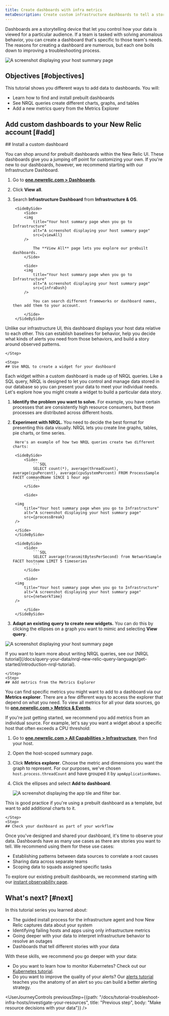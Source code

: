 ```yaml
---
title: Create dashboards with infra metrics 
metaDescription: Create custom infrastructure dashboards to tell a story about your system. 
---
```









Dashboards are a storytelling device that let you control how your data is viewed for a particular audience. If a team is tasked with solving anomalous behavior, you can create a dashboard that's specific to those team's needs. The reasons for creating a dashboard are numerous, but each one boils down to improving a troubleshooting process. 

<img
    title="Your host summary page when you go to Infrastructure"
    alt="A screenshot displaying your host summary page"
    src={customDash}
/> 

## Objectives [#objectives]

This tutorial shows you different ways to add data to dashboards. You will:

* Learn how to find and install prebuilt dashboards
* See NRQL queries create different charts, graphs, and tables
* Add a new metrics query from the Metrics Explorer

## Add custom dashboards to your New Relic account [#add]

<Steps>
    <Step>
    ## Install a custom dashboard 

You can shop around for prebuilt dashboards within the New Relic UI. These dashboards give you a jumping off point for customizing your own. If you're new to our dashboards, however, we recommend starting with our Infrastructure Dashboard.

1. Go to **[one.newrelic.com > Dashboards](https://one.newrelic.com/dashboards)**. 
2. Click **View all**.
3. Search **Infrastructure Dashboard** from **Infrastructure & OS**.

        <SideBySide>
            <Side>
            <img
                title="Your host summary page when you go to Infrastructure"
                alt="A screenshot displaying your host summary page"
                src={viewAll}
            /> 

                The **View All** page lets you explore our prebuilt dashboards. 
            </Side>

            <Side>
            <img
                title="Your host summary page when you go to Infrastructure"
                alt="A screenshot displaying your host summary page"
                src={infraDash}
            /> 

                You can search different frameworks or dashboard names, then add them to your account. 

            </Side>
        </SideBySide>

Unlike our infrastructure UI, this dashboard displays your host data relative to each other. This can establish baselines for behavior, help you decide what kinds of alerts you need from those behaviors, and build a story around observed patterns.

    </Step>

    <Step>
    ## Use NRQL to create a widget for your dashboard 

Each widget within a custom dashboard is made up of NRQL queries. Like a SQL query, NRQL is designed to let you control and manage data stored in our database so you can present your data to meet your individual needs. Let's explore how you might create a widget to build a particular data story.

1. **Identify the problem you want to solve.** For example, you have certain processes that are consistently high resource consumers, but these processes are distributed across different hosts. 
2. **Experiment with NRQL.** You need to decide the best format for presenting this data visually. NRQL lets you create line graphs, tables, pie charts, or time series. 

        Here's an example of how two NRQL queries create two different charts:

        <SideBySide>
            <Side>
                ```SQL
                SELECT count(*), average(threadCount), average(cpuPercent), average(cpuSystemPercent) FROM ProcessSample FACET commandName SINCE 1 hour ago
                ```
            </Side>

            <Side>

        <img
            title="Your host summary page when you go to Infrastructure"
            alt="A screenshot displaying your host summary page"
            src={processBreak}
        />     

        </Side>
        </SideBySide>

        <SideBySide>
            <Side>
                ```SQL
                SELECT average(transmitBytesPerSecond) from NetworkSample FACET hostname LIMIT 5 timeseries
                ```
            </Side>

            <Side>
        <img
            title="Your host summary page when you go to Infrastructure"
            alt="A screenshot displaying your host summary page"
            src={networkTime}
        />    

            </Side>
        </SideBySide>

3. **Adapt an existing query to create new widgets.** You can do this by clicking the ellipses on a graph you want to mimic and selecting **View query**. 

<img
    title="Your host summary page when you go to Infrastructure"
    alt="A screenshot displaying your host summary page"
    src={viewQuery}
/>    

<Callout variant="tip">
If you want to learn more about writing NRQL queries, see our [NRQL tutorial](/docs/query-your-data/nrql-new-relic-query-language/get-started/introduction-nrql-tutorial).
</Callout>

    </Step>
    <Step>
    ## Add metrics from the Metrics Explorer

You can find specific metrics you might want to add to a dashboard via our **Metrics explorer**. There are a few different ways to access the explorer that depend on what you need. To view all metrics for all your data sources, go to **[one.newrelic.com > Metrics & Events](https://one.newrelic.com/data-explorer)**.

If you're just getting started, we recommend you add metrics from an individual source. For example, let's say you want a widget about a specific host that often exceeds a CPU threshold:

1. Go to **[one.newrelic.com > All Capabilities > Infrastructure](https://one.newrelic.com/infra/infrastructure/hosts)**, then find your host.
2. Open the host-scoped summary page.
3. Click **Metrics explorer**. Choose the metric and dimensions you want the graph to represent. For our purposes, we've chosen `host.process.threadCount` and have grouped it by `apmApplicationNames`. 
4. Click the ellipses and select **Add to dashboard**.

    <img
        title="Filter by the failing apps"
        alt="A screenshot displaying the app tile and filter bar."
        src={createDashboard}
    /> 

This is good practice if you're using a prebuilt dashboard as a template, but want to add additional charts to it. 

    </Step>
    <Step>
    ## Check your dashboard as part of your workflow

Once you've designed and shared your dashboard, it's time to observe your data. Dashboards have as many use cases as there are stories you want to tell. We recommend using them for these use cases:

* Establishing patterns between data sources to correlate a root causes 
* Sharing data across separate teams
* Scoping data to squads assigned specific tasks

To explore our existing prebuilt dashboards, we recommend starting with our [instant observability page](https://newrelic.com/instant-observability).  
    </Step>
</Steps>

## What's next? [#next]

In this tutorial series you learned about:

* The guided install process for the infrastructure agent and how New Relic captures data about your system
* Identifying failing hosts and apps using only infrastructure metrics
* Going deeper with your data to interpret infrastructure behavior to resolve an outages
* Dashboards that tell different stories with your data

With these skills, we recommend you go deeper with your data:

* Do you want to learn how to monitor Kubernetes? Check out our [Kubernetes tutorial](docs/tutorial-create-alerts/create-new-relic-alerts).
* Do you want to improve the quality of your alerts? Our [alerts tutorial](docs/tutorial-create-alerts/create-new-relic-alerts) teaches you the anatomy of an alert so you can build a better alerting strategy. 

<UserJourneyControls
    previousStep={{path: "/docs/tutorial-troubleshoot-infra-hosts/investigate-your-resources", title: "Previous step", body: "Make resource decisions with your data"}}
/>